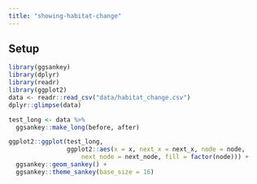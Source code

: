 ```yaml
---
title: "showing-habitat-change"
---
```


## Setup

```r
library(ggsankey)
library(dplyr)
library(readr)
library(ggplot2)
data <- readr::read_csv("data/habitat_change.csv")
dplyr::glimpse(data)
```

```r
test_long <- data %>% 
  ggsankey::make_long(before, after)

ggplot2::ggplot(test_long, 
                ggplot2::aes(x = x, next_x = next_x, node = node, 
                    next_node = next_node, fill = factor(node))) +
  ggsankey::geom_sankey() +
  ggsankey::theme_sankey(base_size = 16) 
```


